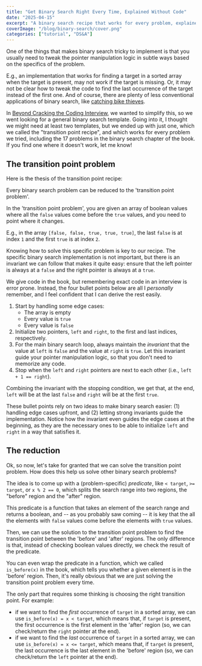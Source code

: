 ```yaml
---
title: "Get Binary Search Right Every Time, Explained Without Code"
date: "2025-04-15"
excerpt: "A binary search recipe that works for every problem, explained without code."
coverImage: "/blog/binary-search/cover.png"
categories: ["tutorial", "DS&A"]
---
```


One of the things that makes binary search tricky to implement is that you usually need to tweak the pointer manipulation logic in subtle ways based on the specifics of the problem.

E.g., an implementation that works for finding a target in a sorted array when the target is present, may not work if the target is missing. Or, it may not be clear how to tweak the code to find the last occurrence of the target instead of the first one. And of course, there are plenty of less conventional applications of binary search, like [catching bike thieves](https://x.com/AlecStapp/status/1728953538301345889).

In [Beyond Cracking the Coding Interview](https://www.amazon.com/dp/195570600X), we wanted to simplify this, so we went looking for a general binary search template. Going into it, I thought we might need at least two templates, but we ended up with just one, which we called the "transition point recipe", and which works for every problem we tried, including the 17 problems in the binary search chapter of the book. If you find one where it doesn't work, let me know!

## The transition point problem

Here is the thesis of the transition point recipe:

<Callout>
  Every binary search problem can be reduced to the 'transition point problem'.
</Callout>

In the 'transition point problem', you are given an array of boolean values where all the `false` values come before the `true` values, and you need to point where it changes.

E.g., in the array `[false, false, true, true, true]`, the last `false` is at index `1` and the first `true` is at index `2`.

Knowing how to solve this specific problem is key to our recipe. The specific binary search implementation is not important, but there is an invariant we can follow that makes it quite easy: ensure that the left pointer is always at a `false` and the right pointer is always at a `true`.

We give code in the book, but remembering exact code in an interview is error prone. Instead, the four bullet points below are all I *personally* remember, and I feel confident that I can derive the rest easily.

1. Start by handling some edge cases:
    - The array is empty
    - Every value is `true`
    - Every value is `false`
2. Initialize two pointers, `left` and `right`, to the first and last indices, respectively.
3. For the main binary search loop, always maintain the *invariant* that the value at `left` is `false` and the value at `right` is `true`. Let this invariant guide your pointer manipulation logic, so that you don't need to memorize any code.
4. Stop when the `left` and `right` pointers are next to each other (i.e., `left + 1 == right`).

Combining the invariant with the stopping condition, we get that, at the end, `left` will be at the last `false` and `right` will be at the first `true`.

These bullet points rely on two ideas to make binary search easier: (1) handling edge cases upfront, and (2) letting strong invariants guide the implementation. Notice how the invariant even guides the edge cases at the beginning, as they are the necessary ones to be able to initialize `left` and `right` in a way that satisfies it.

## The reduction

Ok, so now, let's take for granted that we can solve the transition point problem. How does this help us solve other binary search problems?

The idea is to come up with a (problem-specific) *predicate*, like `< target`, `>= target`, or `x % 2 == 0`, which splits the search range into two regions, the "before" region and the "after" region.

This predicate is a function that takes an element of the search range and returns a boolean, and -- as you probably saw coming -- it is key that the all the elements with `false` values come before the elements with `true` values.

Then, we can use the solution to the transition point problem to find the transition point between the 'before' and 'after' regions. The only difference is that, instead of checking boolean values directly, we check the result of the predicate.

You can even wrap the predicate in a function, which we called `is_before(x)` in the book, which tells you whether a given element is in the 'before' region. Then, it's really obvious that we are just solving the transition point problem every time.

The only part that requires some thinking is choosing the right transition point. For example:

- if we want to find the *first* occurrence of `target` in a sorted array, we can use `is_before(x) = x < target`, which means that, if `target` is present, the first occurrence is the first element in the 'after' region (so, we can check/return the `right` pointer at the end).
- if we want to find the *last* occurrence of `target` in a sorted array, we can use `is_before(x) = x <= target`, which means that, if `target` is present, the last occurrence is the last element in the 'before' region (so, we can check/return the `left` pointer at the end).

